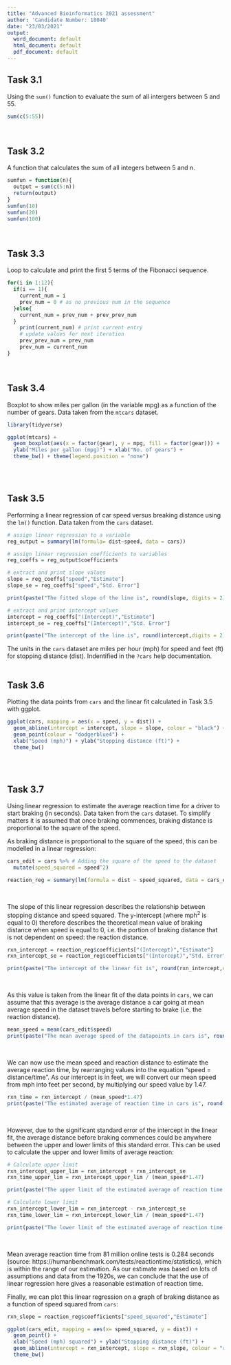 ```yaml
---
title: "Advanced Bioinformatics 2021 assessment"
author: 'Candidate Number: 18040'
date: "23/03/2021"
output:
  word_document: default
  html_document: default
  pdf_document: default
---
```



## Task 3.1

Using the `sum()` function to evaluate the sum of all intergers between 5 and 55.
```r
sum(c(5:55))
```
<br>

## Task 3.2 

A function that calculates the sum of all integers between 5 and n. 

```r
sumfun = function(n){
  output = sum(c(5:n))
  return(output)
}
sumfun(10)
sumfun(20)
sumfun(100)
```
<br>

## Task 3.3 

Loop to calculate and print the first 5 terms of the Fibonacci sequence. 

```r
for(i in 1:12){
  if(i == 1){
    current_num = i
    prev_num = 0 # as no previous num in the sequence 
  }else{
    current_num = prev_num + prev_prev_num 
  }
    print(current_num) # print current entry
    # update values for next iteration
    prev_prev_num = prev_num 
    prev_num = current_num
}
```
<br>

## Task 3.4

Boxplot to show miles per gallon (in the variable mpg) as a function of the number of gears. Data taken from the `mtcars` dataset. 

```r
library(tidyverse)
```


```r
ggplot(mtcars) + 
  geom_boxplot(aes(x = factor(gear), y = mpg, fill = factor(gear))) + 
  ylab("Miles per gallon (mpg)") + xlab("No. of gears") +
  theme_bw() + theme(legend.position = "none")
```
<br>
<br>

## Task 3.5

Performing a linear regression of car speed versus breaking distance using the `lm()` function. Data taken from the `cars` dataset.   

```r
# assign linear regression to a variable
reg_output = summary(lm(formula= dist~speed, data = cars))

# assign linear regression coefficients to variables
reg_coeffs = reg_output$coefficients

# extract and print slope values
slope = reg_coeffs["speed","Estimate"]
slope_se = reg_coeffs["speed","Std. Error"]

print(paste("The fitted slope of the line is", round(slope, digits = 2), "with a standard error of", round(slope_se, digits = 2)))

# extract and print intercept values
intercept = reg_coeffs["(Intercept)","Estimate"]
intercept_se = reg_coeffs["(Intercept)","Std. Error"]

print(paste("The intercept of the line is", round(intercept,digits = 2), "with a standard error of",  round(intercept_se,digits = 2)))
```
The units in the `cars` dataset are miles per hour (mph) for speed and feet (ft) for stopping distance (dist). Indentified in the `?cars` help documentation.
<br>
<br>

## Task 3.6

Plotting the data points from `cars` and the linear fit calculated in Task 3.5 with ggplot. 
```r
ggplot(cars, mapping = aes(x = speed, y = dist)) +
  geom_abline(intercept = intercept, slope = slope, colour = "black") + # these values are taken directly from task 3.5
  geom_point(colour = "dodgerblue4") +
  xlab("Speed (mph)") + ylab("Stopping distance (ft)") +
  theme_bw() 
```
<br>
<br>

## Task 3.7

Using linear regression to estimate the average reaction time for a driver to start braking (in seconds). Data taken from the `cars` dataset. To simplify matters it is assumed that once braking commences, braking distance is proportional to the square of the speed. 

As braking distance is proportional to the square of the speed, this can be modelled in a linear regression:
```r
cars_edit = cars %>% # Adding the square of the speed to the dataset
  mutate(speed_squared = speed^2)

reaction_reg = summary(lm(formula = dist ~ speed_squared, data = cars_edit))
```
<br>

The slope of this linear regression describes the relationship between stopping distance and speed squared. The y-intercept (where mph<sup>2</sup> is equal to 0) therefore describes the theoretical mean value of braking distance when speed is equal to 0, i.e. the portion of braking distance that is not dependent on speed: the reaction distance.    
```r
rxn_intercept = reaction_reg$coefficients["(Intercept)","Estimate"]
rxn_intercept_se = reaction_reg$coefficients["(Intercept)","Std. Error"]

print(paste("The intercept of the linear fit is", round(rxn_intercept,digits = 2), "ft with a standard error of",  round(rxn_intercept_se,digits = 2),"ft."))
```
<br>

As this value is taken from the linear fit of the data points in `cars`, we can assume that this average is the average distance a car going at mean average speed in the dataset travels before starting to brake (i.e. the reaction distance). 
```r
mean_speed = mean(cars_edit$speed)
print(paste("The mean average speed of the datapoints in cars is", round(mean_speed,digits = 2), "mph."))
```
<br>

We can now use the mean speed and reaction distance to estimate the average reaction time, by rearranging values into the equation "speed = distance/time". As our intercept is in feet, we will convert our mean speed from mph into feet per second, by multiplying our speed value by 1.47.
```r
rxn_time = rxn_intercept / (mean_speed*1.47) 
print(paste("The estimated average of reaction time in cars is", round(rxn_time,digits = 2), "seconds."))
```
<br>

However, due to the significant standard error of the intercept in the linear fit, the average distance before braking commences could be anywhere between the upper and lower limits of this standard error. This can be used to calculate the upper and lower limits of average reaction: 
```r
# Calculate upper limit
rxn_intercept_upper_lim = rxn_intercept + rxn_intercept_se
rxn_time_upper_lim = rxn_intercept_upper_lim / (mean_speed*1.47) 

print(paste("The upper limit of the estimated average of reaction time in cars is", round(rxn_time_upper_lim,digits = 2), "seconds."))

# Calculate lower limit
rxn_intercept_lower_lim = rxn_intercept - rxn_intercept_se
rxn_time_lower_lim = rxn_intercept_lower_lim / (mean_speed*1.47) 

print(paste("The lower limit of the estimated average of reaction time in cars is", round(rxn_time_lower_lim,digits = 2), "seconds."))

```
<br>

Mean average reaction time from 81 million online tests is 0.284 seconds (source: https://humanbenchmark.com/tests/reactiontime/statistics), which is within the range of our estimation. As our estimate was based on lots of assumptions and data from the 1920s, we can conclude that the use of linear regression here gives a reasonable estimation of reaction time. 
<br>

Finally, we can plot this linear regression on a graph of braking distance as a function of speed squared from `cars`: 

```r
rxn_slope = reaction_reg$coefficients["speed_squared","Estimate"]

ggplot(cars_edit, mapping = aes(x= speed_squared, y = dist)) +
  geom_point() +
  xlab("Speed (mph) squared") + ylab("Stopping distance (ft)") +
  geom_abline(intercept = rxn_intercept, slope = rxn_slope, colour = "red") +
  theme_bw() 
```

<!-- The slope of this linear regression describes the relationship between stopping distance and speed squared. As this value is the gradient of a straight line on a 2-dimensional graph, its units are in y/x, in this case ft/mph<sup>2</sup> (stopping distance/speed<sup>2</sup>). We can convert this value to seconds to estimate reaction time: -->
<!-- ```{r} -->
<!-- reaction_slope = reaction_reg$coefficients["speed_squared", "Estimate"] # slope in ft/mph^2 -->

<!-- # values for conversion -->
<!-- feet_per_mile = 5280 -->
<!-- seconds_per_hour = 60*60 -->

<!-- # convert value to seconds -->
<!-- # answer = (1 / (sqrt(reaction_slope / feet_per_mile)))/seconds_per_hour -->
<!-- answer = sqrt((reaction_slope / feet_per_mile) * seconds_per_hour) -->

<!-- print(paste("The average reaction time is", round(answer,digits = 3), "seconds.")) -->

<!-- ``` -->





